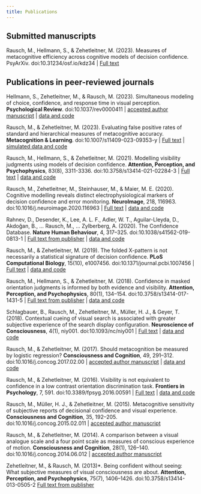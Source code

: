 ```yaml
---
title: Publications
---
```


## Submitted manuscripts

Rausch, M., Hellmann, S., & Zehetleitner, M. (2023). Measures of metacognitive efficiency across cognitive models of decision confidence. PsyArXiv. doi:10.31234/osf.io/kdz34 | [Full text](Rausch (2023) Meta-d preprint.pdf){target="_blank"}

## Publications in peer-reviewed journals

Hellmann, S., Zehetleitner, M., & Rausch, M. (2023). Simultaneous modeling of choice, confidence, and response time in visual perception. **Psychological Review**. doi:10.1037/rev0000411 | [accepted author manuscript](Hellmann (2023) Accepted Author Manuscript.pdf){target="_blank"} | [data and code](https://github.com/SeHellmann/SeqSamplingConfidenceModels){target="_blank"}

Rausch, M., & Zehetleitner, M. (2023). Evaluating false positive rates of standard and hierarchical measures of metacognitive accuracy. **Metacognition & Learning**. doi:10.1007/s11409-023-09353-y | [Full text](Rausch (2023) Hierarchical bootstraping metacognition.pdf){target="_blank"} | [simulated data and code](https://osf.io/4pfrs){target="_blank"} 

Rausch, M., Hellmann, S., & Zehetleitner, M. (2021). Modelling visibility judgments using models of decision confidence. **Attention, Perception, and Psychophysics**, 83(8), 3311-3336. doi:10.3758/s13414-021-02284-3 | [Full text](Rausch (2021) Modelling visibility judgments.pdf){target="_blank"} | [data and code](https://osf.io/gfkta/){target="_blank"}

Rausch, M., Zehetleitner, M., Steinhauser, M., & Maier, M. E. (2020). Cognitive modelling reveals distinct electrophysiological markers of decision confidence and error monitoring. **NeuroImage**, 218, 116963. doi:10.1016/j.neuroimage.2020.116963 | [Full text](Rausch (2020) Distinct EEG correlates of confidence and error monitoring.pdf){target="_blank"} | [data and code](https://osf.io/93weg/){target="_blank"}

Rahnev, D., Desender, K., Lee, A. L. F., Adler, W. T., Aguilar-Lleyda, D., Akdoğan, B., … Rausch, M., … Zylberberg, A. (2020). The Confidence Database. **Nature Human Behaviour**, 4, 317–325. doi:10.1038/s41562-019-0813-1 | [Full text from publisher](https://rdcu.be/b232g){target="_blank"} | [data and code](https://osf.io/s46pr){target="_blank"}

Rausch, M., & Zehetleitner, M. (2019). The folded X-pattern is not necessarily a statistical signature of decision confidence. **PLoS Computational Biology**, 15(10), e1007456. doi:10.1371/journal.pcbi.1007456 | [Full text](Rausch (2019) The folded X-pattern is not a statistical signature of confidence.pdf){target="_blank"} | [data and code](https://osf.io/pfsqz/){target="_blank"}

Rausch, M., Hellmann, S., & Zehetleitner, M. (2018). Confidence in masked orientation judgments is informed by both evidence and visibility.  **Attention, Perception, and Psychophysics**, 80(1), 134–154. doi:10.3758/s13414-017-1431-5 | [Full text from publisher](https://link.springer.com/content/pdf/10.3758/s13414-017-1431-5.pdf){target="_blank"} | [data and code](https://osf.io/ty4h8){target="_blank"}

Schlagbauer, B., Rausch, M., Zehetleitner, M., Müller, H. J., & Geyer, T. (2018). Contextual cueing of visual search is associated with greater subjective experience of the search display configuration. **Neuroscience of Consciousness**, 4(1), niy001. doi:10.1093/nc/niy001 | [Full text](Schlagbauer (2018) Contextual cueing of visual search.pdf){target="_blank"} | [data and code](https://osf.io/c25wb){target="_blank"}

Rausch, M., & Zehetleitner, M. (2017). Should metacognition be measured by logistic regression? **Consciousness and Cognition**, 49, 291–312. doi:10.1016/j.concog.2017.02.00 | [accepted author manuscript](Rausch (2017) Logistic regression Accepted Author Manuscript.pdf){target="_blank"} | [data and code](https://osf.io/72aqe/){target="_blank"}

Rausch, M., & Zehetleitner, M. (2016). Visibility is not equivalent to confidence in a low contrast orientation discrimination task. **Frontiers in Psychology**, 7, 591. doi:10.3389/fpsyg.2016.00591 | [Full text](Rausch (2016) Visibility is not equivalent to confidence.pdf){target="_blank"} | [data and code](https://osf.io/vk6fe/){target="_blank"}

Rausch, M., Müller, H. J., & Zehetleitner, M. (2015). Metacognitive sensitivity of subjective reports of decisional confidence and visual experience. **Consciousness and Cognition**, 35, 192–205. doi:10.1016/j.concog.2015.02.011 | [accepted author manuscript](Rausch (2015) Metacognitive sensitivity Accepted Author Manuscript.pdf){target="_blank"}

Rausch, M., & Zehetleitner, M. (2014). A comparison between a visual analogue scale and a four point scale as measures of conscious experience of motion. **Consciousness and Cognition**, 28(1), 126–140. doi:10.1016/j.concog.2014.06.012 | [accepted author manuscript](Rausch (2014) VAS vs PAS Accepted Author Manuscript.pdf){target="_blank"}

Zehetleitner, M., & Rausch, M. (2013)*. Being confident without seeing: What subjective measures of visual consciousness are about. **Attention, Perception, and Psychophysics**, 75(7), 1406–1426. doi:10.3758/s13414-013-0505-2 [Full text from publisher](https://link.springer.com/content/pdf/10.3758/s13414-013-0505-2.pdf){target="_blank"}
